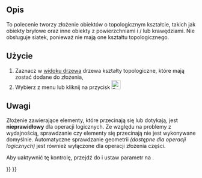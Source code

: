 <languages/>

{{Docnav/pl
|[[Part_ProjectionOnSurface/pl|Rzutowanie na powierzchni]]
|[[Part_ExplodeCompound/pl|Rozbij złożenie]]
|[[Part_Workbench/pl|środowisko pracy Część]]
|IconL=Part_ProjectionOnSurface.svg
|IconR=Part_ExplodeCompound.svg
|IconC=Workbench_Part.svg
}}

<div class="mw-translate-fuzzy">
{{GuiCommand/pl
|Name=Part Compound‏‎
|Name/pl=Część: Utwórz kształt złożony
|MenuLocation=Część → Złożenie → Utwórz kształt złożony
|Workbenches=[[Part_Workbench/pl|Część]]
|Version=0.14
|SeeAlso=[[Part_Fuse/pl|Suma]], [[Part_CompoundFilter/pl|Filtr złożeń]], [[Part_ExplodeCompound/pl|Rozbij złożenie]]
}}
</div>

<span id="Description"></span>
==Opis==

To polecenie tworzy złożenie obiektów o topologicznym kształcie, takich jak obiekty bryłowe oraz inne obiekty z powierzchniami i / lub krawędziami. Nie obsługuje siatek, ponieważ nie mają one kształtu topologicznego.

<span id="Usage"></span>
==Użycie==

<div class="mw-translate-fuzzy">
# Zaznacz w [[Tree_view/pl|widoku drzewa]] drzewa kształty topologiczne, które mają zostać dodane do złożenia,
# Wybierz z menu {{MenuCommand|Część → Złożenie → Utwórz kształt złożony}} lub kliknij na przycisk [[Image:Part_Compound.svg|24px|link=Part_Compound/pl]]
</div>

<span id="Notes"></span>
==Uwagi==

Złożenie zawierające elementy, które przecinają się lub dotykają, jest '''nieprawidłowy''' dla operacji logicznych. Ze względu na problemy z wydajnością, sprawdzanie czy elementy się przecinają nie jest wykonywane domyślnie. Automatyczne sprawdzanie geometrii ''(dostępne dla operacji logicznych)'' jest również wyłączone dla operacji złożenia części.

Aby uaktywnić tę kontrolę, przejdź do {{MenuCommand|Narzędzia → Edycja Parametrów → Preferences... → Mod → Part → CheckGeometry → RunBOPCheck}} i ustaw parametr na {{incode|true}}.


{{Docnav/pl
|[[Part_ProjectionOnSurface/pl|Rzutowanie na powierzchni]]
|[[Part_ExplodeCompound/pl|Rozbij złożenie]]
|[[Part_Workbench/pl|środowisko pracy Część]]
|IconL=Part_ProjectionOnSurface.svg
|IconR=Part_ExplodeCompound.svg
|IconC=Workbench_Part.svg
}}

{{Part_Tools_navi{{#translation:}}}}
{{Userdocnavi{{#translation:}}}}